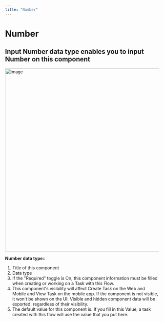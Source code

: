 ```yaml
---
title: "Number"
---
```


# Number

## Input **Number data type** enables you to input Number on this component <div align="center">

  <img src="https://t3837933.p.clickup-attachments.com/t3837933/d51c4d57-9309-4cc2-97f3-bdbf2d3e2561/image.png" alt="image" width="600" />
</div>

**Number data type:**:
1. Title of this component
2. Data type
3. If the "Required" toggle is On, this component information must be filled when creating or working on a Task with this Flow.
4. This component's visibility will affect Create Task on the Web and Mobile and View Task on the mobile app. If the component is not visible, it won't be shown on the UI. Visible and hidden component data will be exported, regardless of their visibility.
5. The default value for this component is. If you fill in this Value, a task created with this flow will use the value that you put here.